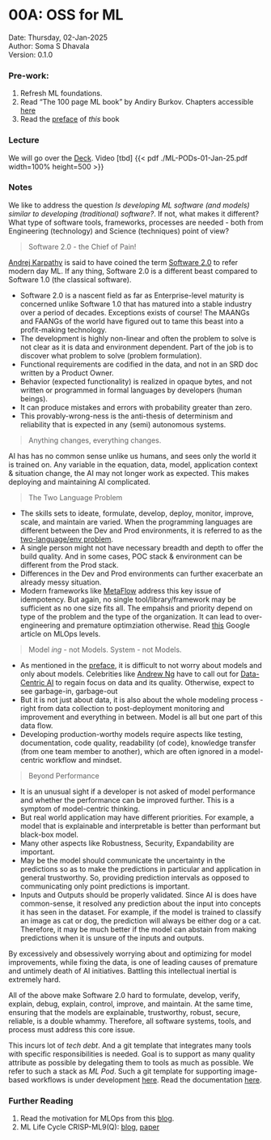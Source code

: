 # 00A: OSS for ML {.unnumbered}
Date: Thursday, 02-Jan-2025 \
Author: Soma S Dhavala \
Version: 0.1.0

### Pre-work:

1.  Refresh ML foundations.
2.  Read "The 100 page ML book" by Andiry Burkov. Chapters accessible [here](https://themlbook.com/wiki/doku.php)
3.  Read the [preface](./../preface.qmd) of _this_ book

### Lecture

We will go over the [Deck](./ML-PODs-01-Jan-25.pdf). Video [tbd]
{{< pdf ./ML-PODs-01-Jan-25.pdf width=100% height=500 >}}

### Notes

We like to address the question _Is developing ML software (and models) similar to developing (traditional) software?_. If not, what makes it different? What type of software tools, frameworks, processes are needed - both from Engineering (technology) and Science (techniques) point of view?

> Software 2.0 - the Chief of Pain!

[Andrej Karpathy](https://karpathy.ai/) is said to have coined the term [Software 2.0](https://karpathy.medium.com/software-2-0-a64152b37c35) to refer modern day ML. If any thing, Software 2.0 is a different beast compared to Software 1.0 (the classical software).

- Software 2.0 is a nascent field as far as Enterprise-level maturity is concerned unlike  Software 1.0 that has matured into a stable industry over a period of decades. Exceptions exists of course! The MAANGs and FAANGs of the world have figured out to tame this beast into a profit-making technology.
- The development is highly non-linear and often the problem to solve is not clear as it is data and environment dependent. Part of the job  is to discover what problem to solve (problem formulation).
- Functional requirements are codified in the data, and not in an SRD doc written by a Product Owner. 
- Behavior (expected functionality) is realized in opaque bytes, and not written or programmed in formal languages by developers (human beings).  
- It can produce mistakes and errors with probability greater than zero.
- This provably-wrong-ness is the anti-thesis of determinism and reliability that is expected in any (semi) autonomous systems.

> Anything changes, everything changes.

AI has has no common sense unlike us humans, and sees only the world it is trained on. Any variable in the equation, data, model, application context & situation change, the AI may not longer work as expected. This makes deploying and maintaining AI complicated.

> The Two Language Problem

- The skills sets to ideate, formulate, develop, deploy, monitor, improve, scale, and maintain are varied. When the programming languages are different between the Dev and Prod environments, it is referred to as the [two-language/env problem](https://discourse.julialang.org/t/two-language-problem-what-is-it/82925).
- A single person might not have necessary breadth and depth to offer the build quality. And in some cases, POC stack & environment can be different from the Prod stack. 
- Differences in the Dev and Prod environments can further exacerbate an already messy situation. 
- Modern frameworks like [MetaFlow](https://metaflow.org/) address this key issue of idempotency.  But again, no single tool/library/framework may be sufficient as no one size fits all. The empahsis and priority depend on type of the problem and the type of the organization. It can lead to over-engineering and premature optimziation otherwise. Read [this](https://cloud.google.com/architecture/mlops-continuous-delivery-and-automation-pipelines-in-machine-learning) Google article on MLOps levels.

> Model _ing_ - not Models. System - not Models. 

- As mentioned in the [preface](./../preface.qmd), it is difficult to not worry about models and only about models. Celebrities like [Andrew Ng](https://www.andrewng.org/) have to call out for [Data-Centric AI](https://spectrum.ieee.org/andrew-ng-data-centric-ai) to regain focus on data and its quality. Otherwise, expect to see garbage-in, garbage-out
- But it is not just about data, it is also about the whole modeling process - right from data collection to post-deployment monitoring and improvement and everything in between. Model is all but one part of this data flow.
- Developing production-worthy models require aspects like testing, documentation, code quality, readability (of code), knowledge transfer (from one team member to another), which are often ignored in a model-centric workflow and mindset.  


> Beyond Performance

- It is an unusual sight if a developer is not asked of model performance and whether the performance can be improved further. This is a symptom of model-centric thinking.
- But real world application may have different priorities. For example, a model that is explainable and interpretable is better than performant but black-box model.
- Many other aspects like Robustness, Security, Expandability are important.
- May be the model should communicate the uncertainty in the predictions so as to make the predictions in particular and application in general trustworthy. So, providing prediction intervals as opposed to communicating only point predictions is important.
- Inputs and Outputs should be properly validated. Since AI is does have common-sense, it resolved any prediction about the input into concepts it has seen in the dataset. For example, if the model is trained to classify an image as cat or dog, the prediction will always be either dog or a cat. Therefore, it may be much better if the model can abstain from making predictions when it is unsure of the inputs and outputs.


By excessively and obsessively worrying about and optimizing for model improvements, while fixing the data, is one of leading causes of premature and untimely death of AI initiatives. Battling this intellectual inertial is extremely hard.

All of the above make Software 2.0 hard to formulate, develop, verify, explain, debug, explain, control, improve, and maintain. At the same time, ensuring that the models  are explainable, trustworthy, robust, secure, reliable, is a double whammy. Therefore, all software systems, tools, and process must address this core issue. 

This incurs lot of _tech debt_. And a git template that integrates many tools with specific responsibilities is needed. Goal is to support as many quality attribute as possible by delegating them to tools as much as possible. We refer to such a stack as _ML Pod_. Such a git template for supporting image-based workflows is under development [here](https://github.com/mlsquare/image-ml-pod). Read the documentation [here](https://mlsquare.github.io/image-ml-pod/docs/).


### Further Reading

1.  Read the motivation for MLOps from this [blog](https://ml-ops.org/content/motivation).
2.  ML Life Cycle CRISP-ML9(Q): [blog](https://ml-ops.org/content/crisp-ml), [paper](https://arxiv.org/abs/2003.05155)
